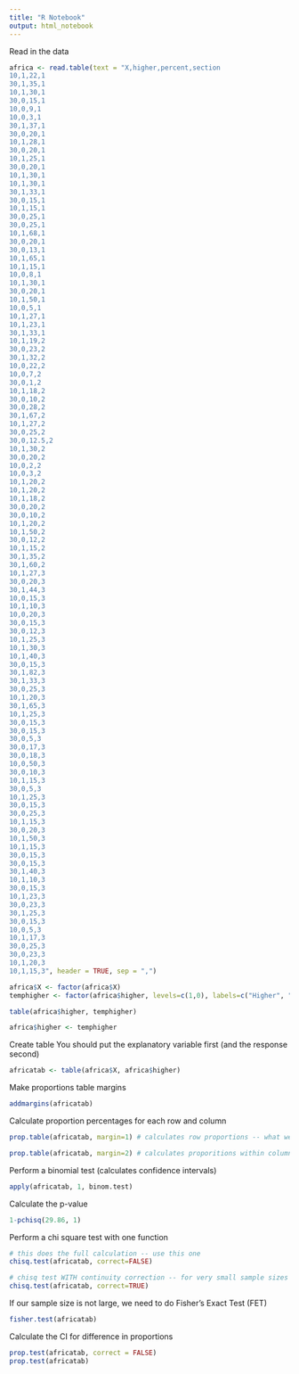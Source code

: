 ---
title: "R Notebook"
output: html_notebook
---

Read in the data

```{r}
africa <- read.table(text = "X,higher,percent,section
10,1,22,1
30,1,35,1
10,1,30,1
30,0,15,1
10,0,9,1
10,0,3,1
30,1,37,1
30,0,20,1
10,1,28,1
30,0,20,1
10,1,25,1
30,0,20,1
10,1,30,1
10,1,30,1
30,1,33,1
30,0,15,1
10,1,15,1
30,0,25,1
30,0,25,1
10,1,68,1
30,0,20,1
30,0,13,1
10,1,65,1
10,1,15,1
10,0,8,1
10,1,30,1
30,0,20,1
10,1,50,1
10,0,5,1
10,1,27,1
10,1,23,1
30,1,33,1
10,1,19,2
30,0,23,2
30,1,32,2
10,0,22,2
10,0,7,2
30,0,1,2
10,1,18,2
30,0,10,2
30,0,28,2
30,1,67,2
10,1,27,2
30,0,25,2
30,0,12.5,2
10,1,30,2
30,0,20,2
10,0,2,2
10,0,3,2
10,1,20,2
10,1,20,2
10,1,18,2
30,0,20,2
30,0,10,2
10,1,20,2
10,1,50,2
30,0,12,2
10,1,15,2
30,1,35,2
30,1,60,2
10,1,27,3
30,0,20,3
30,1,44,3
10,0,15,3
10,1,10,3
10,0,20,3
30,0,15,3
30,0,12,3
10,1,25,3
10,1,30,3
10,1,40,3
30,0,15,3
30,1,82,3
30,1,33,3
30,0,25,3
10,1,20,3
30,1,65,3
10,1,25,3
30,0,15,3
30,0,15,3
30,0,5,3
30,0,17,3
30,0,18,3
10,0,50,3
30,0,10,3
10,1,15,3
30,0,5,3
10,1,25,3
30,0,15,3
30,0,25,3
10,1,15,3
30,0,20,3
10,1,50,3
10,1,15,3
30,0,15,3
30,0,15,3
30,1,40,3
10,1,10,3
30,0,15,3
10,1,23,3
30,0,23,3
30,1,25,3
30,0,15,3
10,0,5,3
10,1,17,3
30,0,25,3
30,0,23,3
10,1,20,3
10,1,15,3", header = TRUE, sep = ",")
```


```{r}
africa$X <- factor(africa$X)
temphigher <- factor(africa$higher, levels=c(1,0), labels=c("Higher", "Lower"))

table(africa$higher, temphigher)

africa$higher <- temphigher
```


Create table
You should put the explanatory variable first (and the response second)

```{r}
africatab <- table(africa$X, africa$higher)
```


Make proportions table margins

```{r}
addmargins(africatab)
```


Calculate proportion percentages for each row and column

```{r}
prop.table(africatab, margin=1) # calculates row proportions -- what we want

prop.table(africatab, margin=2) # calculates proporitions within columns
```


Perform a binomial test (calculates confidence intervals)

```{r}
apply(africatab, 1, binom.test)
```


Calculate the p-value

```{r}
1-pchisq(29.86, 1)
```


Perform a chi square test with one function

```{r}
# this does the full calculation -- use this one
chisq.test(africatab, correct=FALSE)

# chisq test WITH continuity correction -- for very small sample sizes
chisq.test(africatab, correct=TRUE)
```


If our sample size is not large, we need to do Fisher's Exact Test (FET)

```{r}
fisher.test(africatab)
```


Calculate the CI for difference in proportions

```{r}
prop.test(africatab, correct = FALSE)
prop.test(africatab)
```

